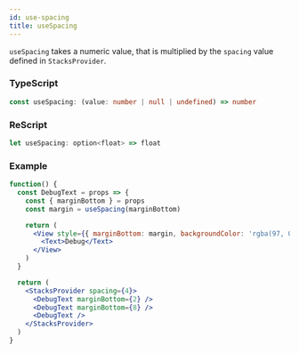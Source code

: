 ```yaml
---
id: use-spacing
title: useSpacing
---
```


`useSpacing` takes a numeric value, that is multiplied by the `spacing` value defined in `StacksProvider`.

### TypeScript

```typescript
const useSpacing: (value: number | null | undefined) => number
```

### ReScript

```typescript
let useSpacing: option<float> => float
```

### Example

```jsx live
function() {
  const DebugText = props => {
    const { marginBottom } = props
    const margin = useSpacing(marginBottom)

    return (
      <View style={{ marginBottom: margin, backgroundColor: 'rgba(97, 0, 255, .1)' }}>
        <Text>Debug</Text>
      </View>
    )
  }

  return (
    <StacksProvider spacing={4}>
      <DebugText marginBottom={2} />
      <DebugText marginBottom={8} />
      <DebugText />
    </StacksProvider>
  )
}
```
